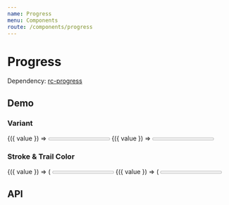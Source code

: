 ```yaml
---
name: Progress
menu: Components
route: /components/progress
---
```




# Progress

Dependency: [rc-progress](https://github.com/react-component/progress)

## Demo

### Variant

<Playground>
  <Container centered>
    <ProgressDemo>
      {({ value }) => <Progress variant="line" value={value} />}
    </ProgressDemo>
    <ProgressDemo>
      {({ value }) => <Progress variant="circle" value={value} />}
    </ProgressDemo>
  </Container>
</Playground>

### Stroke & Trail Color

<Playground>
  <Container centered>
    <ProgressDemo>
      {({ value }) => (
        <Progress strokeWidth={4} strokeColor="#4b89da" value={value} />
      )}
    </ProgressDemo>
    <ProgressDemo>
      {({ value }) => (
        <Progress
          variant="circle"
          strokeWidth={4}
          trailWidth={4}
          strokeColor="#d94452"
          trailColor="#f76d82"
          value={value}
        />
      )}
    </ProgressDemo>
  </Container>
</Playground>

## API

<Props of={Progress} />
